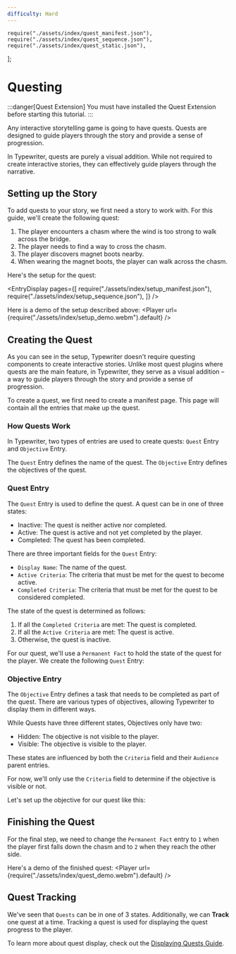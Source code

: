 ```yaml
---
difficulty: Hard
---
```


    require("./assets/index/quest_manifest.json"),
    require("./assets/index/quest_sequence.json"),
    require("./assets/index/quest_static.json"),
];

# Questing
:::danger[Quest Extension]
You must have installed the Quest Extension before starting this tutorial.
:::

Any interactive storytelling game is going to have quests. 
Quests are designed to guide players through the story and provide a sense of progression.

In Typewriter, quests are purely a visual addition.
While not required to create interactive stories, they can effectively guide players through the narrative.

## Setting up the Story

To add quests to your story, we first need a story to work with. 
For this guide, we'll create the following quest:

1. The player encounters a chasm where the wind is too strong to walk across the bridge.
2. The player needs to find a way to cross the chasm.
3. The player discovers magnet boots nearby.
4. When wearing the magnet boots, the player can walk across the chasm.

Here's the setup for the quest:

<EntryDisplay pages={[
    require("./assets/index/setup_manifest.json"),
    require("./assets/index/setup_sequence.json"),
]} />

Here is a demo of the setup described above:
<Player url={require("./assets/index/setup_demo.webm").default} />

## Creating the Quest

As you can see in the setup, Typewriter doesn't require questing components to create interactive stories. Unlike most quest plugins where quests are the main feature, in Typewriter, they serve as a visual addition – a way to guide players through the story and provide a sense of progression.

To create a quest, we first need to create a manifest page.
This page will contain all the entries that make up the quest.

### How Quests Work

In Typewriter, two types of entries are used to create quests: `Quest` Entry and `Objective` Entry.

The `Quest` Entry defines the name of the quest.
The `Objective` Entry defines the objectives of the quest.

### Quest Entry

The `Quest` Entry is used to define the quest.
A quest can be in one of three states:
- Inactive: The quest is neither active nor completed.
- Active: The quest is active and not yet completed by the player.
- Completed: The quest has been completed.

There are three important fields for the `Quest` Entry:
- `Display Name`: The name of the quest.
- `Active Criteria`: The criteria that must be met for the quest to become active.
- `Completed Criteria`: The criteria that must be met for the quest to be considered completed.

The state of the quest is determined as follows:
1. If all the `Completed Criteria` are met: The quest is completed.
2. If all the `Active Criteria` are met: The quest is active.
3. Otherwise, the quest is inactive.


For our quest, we'll use a `Permanent Fact` to hold the state of the quest for the player.
We create the following `Quest` Entry:

<EntryNodeInspector entryId="Pd5ZLgeKRhbylic" pages={questPages} />

### Objective Entry

The `Objective` Entry defines a task that needs to be completed as part of the quest.
There are various types of objectives, allowing Typewriter to display them in different ways.

While Quests have three different states, Objectives only have two:
- Hidden: The objective is not visible to the player.
- Visible: The objective is visible to the player.

These states are influenced by both the `Criteria` field and their `Audience` parent entries.

For now, we'll only use the `Criteria` field to determine if the objective is visible or not.

Let's set up the objective for our quest like this:

<EntryNodeInspector entryId="jE0Rv5oUP8kXNGV" pages={questPages} />

## Finishing the Quest
For the final step, we need to change the `Permanent Fact` entry to `1` when the player first falls down the chasm and to `2` when they reach the other side.

<EntryDisplay pages={questPages} />

Here's a demo of the finished quest:
<Player url={require("./assets/index/quest_demo.webm").default} />

## Quest Tracking

We've seen that `Quests` can be in one of 3 states.
Additionally, we can **Track** one quest at a time. 
Tracking a quest is used for displaying the quest progress to the player.

To learn more about quest display, check out the [Displaying Quests Guide](05-displaying_quests.mdx).
